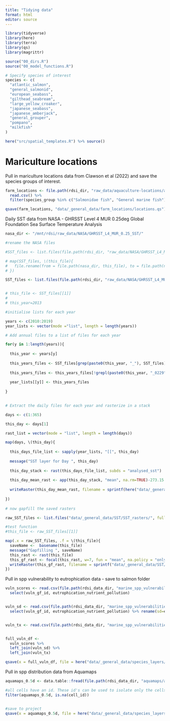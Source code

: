 ```yaml
---
title: "Tidying data"
format: html
editor: source
---
```


```r
library(tidyverse)
library(here)
library(terra)
library(qs)
library(magrittr)

source("00_dirs.R")
source("00_model_functions.R")
```

```r
# Specify species of interest
species <- c(
  "atlantic_salmon",
  "general_salmonid",
  "european_seabass",
  "gilthead_seabream",
  "large_yellow_croaker",
  "japanese_seabass",
  "japanese_amberjack",
  "general_grouper",
  "pompano",
  "milkfish"
)

here("src/spatial_templates.R") %>% source()
```

# Mariculture locations

Pull in mariculture locations data from Clawson et al (2022) and save the species groups of interest.

```r
farm_locations <- file.path(rdsi_dir, "raw_data/aquaculture-locations/all_marine_aquaculture_farms_sources_final.csv") %>% 
  read.csv() %>% 
  filter(species_group %in% c("Salmonidae fish", "General marine fish"))

qsave(farm_locations, "data/_general_data/farm_locations/locations.qs")
```

Daily SST data from NASA - GHRSST Level 4 MUR 0.25deg Global Foundation Sea Surface Temperature Analysis

```r
nasa_dir <- "/mnt/rdsi/raw_data/NASA/GHRSST_L4_MUR_0.25_SST/"

#rename the NASA files 

#SST_files <- list.files(file.path(rdsi_dir, "raw_data/NASA/GHRSST_L4_MUR_0.25_SST"), full.names = FALSE, pattern = ".nc")

# map(SST_files, \(this_file){
#   file.rename(from = file.path(nasa_dir, this_file), to = file.path(nasa_dir, sub('^(.{4})(.*)$', '\\1_\\2',  this_file)))
# })

SST_files <- list.files(file.path(rdsi_dir, "raw_data/NASA/GHRSST_L4_MUR_0.25_SST"), full.names = TRUE, pattern = ".nc")


# this_file <- SST_files[[1]]
# 
# this_year=2013

#initialise lists for each year

years <- c(2010:2019)
year_lists <- vector(mode ="list", length = length(years))

# Add annual files to a list of files for each year

for(y in 1:length(years)){
  
  this_year <- years[y]
  
  this_years_files <- SST_files[grep(paste0(this_year, "_"), SST_files)]
  
  this_years_files <- this_years_files[!grepl(paste0(this_year, "_0229"), this_years_files)]
  
  year_lists[[y]] <- this_years_files
  
}
  

# Extract the daily files for each year and rasterize in a stack

days <- c(1:365)

this_day <- days[1]

rast_list = vector(mode = "list", length = length(days))

map(days, \(this_day){
  
  this_days_file_list <- sapply(year_lists, "[[", this_day)
  
  message("SST layer for Day ", this_day)
  
  this_day_stack <- rast(this_days_file_list, subds = "analysed_sst")
  
  this_day_mean_rast <- app(this_day_stack, "mean", na.rm=TRUE)-273.15
  
  writeRaster(this_day_mean_rast, filename = sprintf(here("data/_general_data/SST/SST_rasters/sst_nasa_mur_L4_0.25_mean2010-2019_day_%s.tif"), this_day))
  
})
  
# now gapfill the saved rasters

raw_SST_files <- list.files("data/_general_data/SST/SST_rasters/", full.names = TRUE)

#test function
#this_file <- raw_SST_files[[1]]

map(.x = raw_SST_files, .f = \(this_file){
  saveName <-  basename(this_file)
  message("Gapfilling ", saveName)
  this_rast <- rast(this_file)
  this_gf_rast <- focal(this_rast, w=7, fun = "mean", na.policy = "only")
  writeRaster(this_gf_rast, filename = sprintf("data/_general_data/SST/SST_gf_rasters/%s", saveName))
})
```

Pull in spp vulnerability to eutrophication data - save to salmon folder

```r

vuln_scores <- read.csv(file.path(rdsi_data_dir, "marine_spp_vulnerabilities/butt_spp_vuln_framework-publication/_output/vuln_gapfilled_score.csv")) %>% 
  select(vuln_gf_id, eutrophication_nutrient_pollution)


vuln_sd <- read.csv(file.path(rdsi_data_dir, "marine_spp_vulnerabilities/butt_spp_vuln_framework-publication/_output/vuln_gapfilled_sd.csv")) %>% 
  select(vuln_gf_id, eutrophication_nutrient_pollution) %>% rename(sd=eutrophication_nutrient_pollution)


vuln_tx <- read.csv(file.path(rdsi_data_dir, "marine_spp_vulnerabilities/butt_spp_vuln_framework-publication/_output/vuln_gapfilled_tx.csv"))


full_vuln_df <- 
  vuln_scores %>% 
  left_join(vuln_sd) %>% 
  left_join(vuln_tx)

qsave(x = full_vuln_df, file = here("data/_general_data/species_layers/vulnerabilities/marine_spp_vulnerabilities_eutrophication.qs"))

```

Pull in spp distribution data from Aquamaps

```r



aquamaps_0.5d <- data.table::fread(file.path(rdsi_data_dir, "aquamaps/aquamaps_0.6_depth_prepped.csv")) 

#all cells have an id. These id's can be used to isolate only the cells of relevance for the salmon farming locations.
filter(aquamaps_0.5d, is.na(cell_id))


#save to project
qsave(x = aquamaps_0.5d, file = here("data/_general_data/species_layers/distribution/aquamaps_0.5d.qs"))


```
